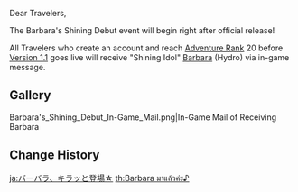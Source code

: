 {{Event
|name              = Barbara's Shining Debut
|image             = Barbara's Shining Debut.jpg
|type              = In-Game
|time_known        = yes
|time_start        = 2020-09-28 10:00:00
|time_start_offset = UTC+8
|time_end          = 2020-11-11 10:00:00
|time_end_offset   = UTC+8
|link              = https://twitter.com/GenshinImpact/status/1309704248028848128
}}

Dear Travelers,

The Barbara's Shining Debut event will begin right after official release!

All Travelers who create an account and reach [[Adventure Rank]] 20 before [[Version 1.1]] goes live will receive "Shining Idol" [[Barbara]] (Hydro) via in-game message.

==Gallery==
<gallery>
Barbara's_Shining_Debut_In-Game_Mail.png|In-Game Mail of Receiving Barbara
</gallery>

==Change History==
{{Change History|1.0}}
<!--
===References===
{{Reflist}}-->

[[ja:バーバラ、キラッと登場☆]]
[[th:Barbara มาแล้วค่ะ♪]]